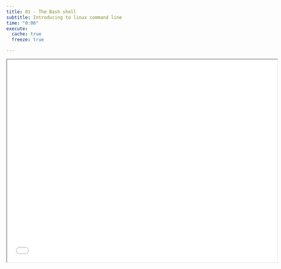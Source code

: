 ```yaml
---
title: 01 - The Bash shell
subtitle: Introducing to linux command line
time: "0:00"
execute: 
  cache: true
  freeze: true

---
```




```{=html}
<iframe class="slide-deck" src="../slides/pres1.html" title="presentation 1" width="720" height="540">
</iframe>
```

